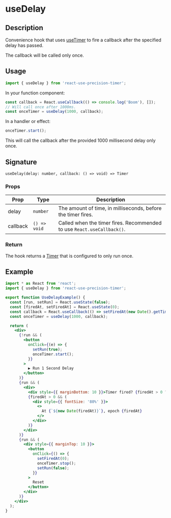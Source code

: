 
<Meta title="Docs/useDelay" />

<h1>useDelay</h1>

## Description

Convenience hook that uses [useTimer](https://justinmahar.github.io/react-use-precision-timer/?path=/story/docs-usetimer--page) to fire a callback after the specified delay has passed.

The callback will be called only once.

## Usage

```jsx
import { useDelay } from 'react-use-precision-timer';
```

In your function component:

```jsx
const callback = React.useCallback(() => console.log('Boom'), []);
// Will call once after 1000ms.
const onceTimer = useDelay(1000, callback);
```

In a handler or effect:

```jsx
onceTimer.start();
```

This will call the callback after the provided 1000 millisecond delay only once.

## Signature

`useDelay(delay: number, callback: () => void) => Timer`

### Props

| Prop     | Type         | Description                                                            |
| -------- | ------------ | ---------------------------------------------------------------------- |
| delay    | `number`     | The amount of time, in milliseconds, before the timer fires.           |
| callback | `() => void` | Called when the timer fires. Recommended to use `React.useCallback()`. |

### Return

The hook returns a [Timer](https://justinmahar.github.io/react-use-precision-timer/?path=/story/docs-usetimer--page#timer) that is configured to only run once.

## Example

<div style={{ border: 'solid 2px #67788a', padding: '20px' }}>
  <UseDelayExample />
</div>

```jsx
import * as React from 'react';
import { useDelay } from 'react-use-precision-timer';

export function UseDelayExample() {
  const [run, setRun] = React.useState(false);
  const [firedAt, setFiredAt] = React.useState(0);
  const callback = React.useCallback(() => setFiredAt(new Date().getTime()), []);
  const onceTimer = useDelay(1000, callback);

  return (
    <div>
      {!run && (
        <button
          onClick={(e) => {
            setRun(true);
            onceTimer.start();
          }}
        >
          ▶️ Run 1 Second Delay
        </button>
      )}
      {run && (
        <div>
          <div style={{ marginBottom: 10 }}>Timer fired? {firedAt > 0 ? `Yes ✅ ` : 'No ❌'}</div>
          {firedAt > 0 && (
            <div style={{ fontSize: '80%' }}>
              <>
                At {`${new Date(firedAt)}`}, epoch {firedAt}
              </>
            </div>
          )}
        </div>
      )}
      {run && (
        <div style={{ marginTop: 10 }}>
          <button
            onClick={() => {
              setFiredAt(0);
              onceTimer.stop();
              setRun(false);
            }}
          >
            Reset
          </button>
        </div>
      )}
    </div>
  );
}
```
